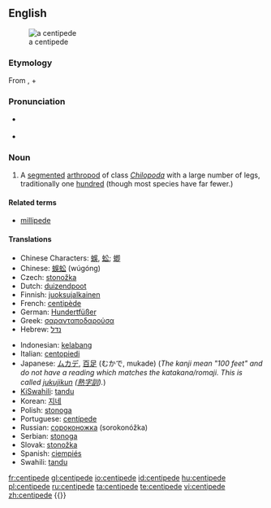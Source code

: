 {{wikipedia}}
==English==
[[Image:Chilopod_%28Marshal_Hedin%29.jpg|thumb|right|a centipede]]
===Etymology===
From {{L.}} {{term|centi-||hundred|lang=la}}, + {{term|-pede||feet|lang=la}}

===Pronunciation===
* {{a|UK}} {{IPA|/ˈʃɛnt.ɪ.pid/}} {{SAMPA|/"SEnt.I.pid/}}
* {{hyphenation|cen-ti-pede|sen'tah-peed}}

===Noun===
{{en-noun}}

# A [[segmented]] [[arthropod]] of class ''[[Chilopoda]]'' with a large number of legs, traditionally one [[hundred]] (though most species have far fewer.)

====Related terms====
*[[millipede]]

====Translations====
{{trans-top|A segmented arthropod of class Chilopoda}}
*Chinese Characters: [[蜈]], [[蚣]]; [[蝍]]
*Chinese: [[蜈蚣]] (wúgóng)
*Czech: [[stonožka]] {{f}}
*Dutch: [[duizendpoot]] {{m}}
*Finnish: [[juoksujalkainen]]
*French: [[centipède]] {{m}}
*German: [[Hundertfüßer]] {{m}}
*Greek: [[σαρανταποδαρούσα]] {{f}}
*Hebrew: [[נדל]] {{m}}
{{trans-mid}}
*Indonesian: [[kelabang]]
*Italian: [[centopiedi]] {{m}}
*Japanese: [[ムカデ]], [[百足]] (むかで, mukade) (''The kanji mean "100 feet" and do not have a reading which matches the katakana/romaji. This is called [[w: ateji|jukujikun]] ([[熟字訓]]).'')
*[[KiSwahili]]: [[tandu]]
*Korean: [[지네]]
*Polish: [[stonoga]] {{f}}
*Portuguese: [[centípede]] {{m}}
*Russian: [[сороконожка]] {{f}} (sorokonóžka)
*Serbian: [[stonoga]] {{f}}
*Slovak: [[stonožka#Slovak|stonožka]] {{f}}
*Spanish: [[ciempiés]] {{m}}
*Swahili:  [[tandu]]
{{trans-bottom}}

[[fr:centipede]]
[[gl:centipede]]
[[io:centipede]]
[[id:centipede]]
[[hu:centipede]]
[[pl:centipede]]
[[ru:centipede]]
[[ta:centipede]]
[[te:centipede]]
[[vi:centipede]]
[[zh:centipede]]
<nowiki>{{}}</nowiki>